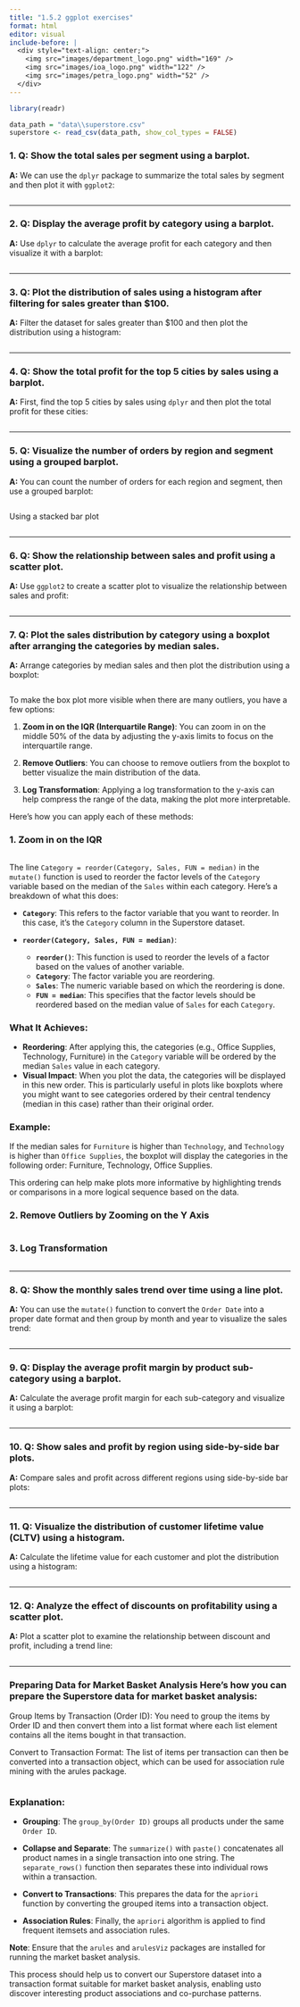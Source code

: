 ```yaml
---
title: "1.5.2 ggplot exercises"
format: html
editor: visual
include-before: |
  <div style="text-align: center;">
    <img src="images/department_logo.png" width="169" />
    <img src="images/ioa_logo.png" width="122" />
    <img src="images/petra_logo.png" width="52" />
  </div>
---
```


```r
library(readr)

data_path = "data\\superstore.csv"
superstore <- read_csv(data_path, show_col_types = FALSE)
```

### **1. Q: Show the total sales per segment using a barplot.**

**A:** We can use the `dplyr` package to summarize the total sales by segment and then plot it with `ggplot2`:

```r

```

------------------------------------------------------------------------

### **2. Q: Display the average profit by category using a barplot.**

**A:** Use `dplyr` to calculate the average profit for each category and then visualize it with a barplot:

```r

```

------------------------------------------------------------------------

### **3. Q: Plot the distribution of sales using a histogram after filtering for sales greater than \$100.**

**A:** Filter the dataset for sales greater than \$100 and then plot the distribution using a histogram:

```r

```

------------------------------------------------------------------------

### **4. Q: Show the total profit for the top 5 cities by sales using a barplot.**

**A:** First, find the top 5 cities by sales using `dplyr` and then plot the total profit for these cities:

```r

```

------------------------------------------------------------------------

### **5. Q: Visualize the number of orders by region and segment using a grouped barplot.**

**A:** You can count the number of orders for each region and segment, then use a grouped barplot:

```r

```

Using a stacked bar plot

```r

```

------------------------------------------------------------------------

### **6. Q: Show the relationship between sales and profit using a scatter plot.**

**A:** Use `ggplot2` to create a scatter plot to visualize the relationship between sales and profit:

```r

```

------------------------------------------------------------------------

### **7. Q: Plot the sales distribution by category using a boxplot after arranging the categories by median sales.**

**A:** Arrange categories by median sales and then plot the distribution using a boxplot:

```r

```

To make the box plot more visible when there are many outliers, you have a few options:

1.  **Zoom in on the IQR (Interquartile Range)**: You can zoom in on the middle 50% of the data by adjusting the y-axis limits to focus on the interquartile range.

2.  **Remove Outliers**: You can choose to remove outliers from the boxplot to better visualize the main distribution of the data.

3.  **Log Transformation**: Applying a log transformation to the y-axis can help compress the range of the data, making the plot more interpretable.

Here’s how you can apply each of these methods:

### 1. **Zoom in on the IQR**

```r

```

The line `Category = reorder(Category, Sales, FUN = median)` in the `mutate()` function is used to reorder the factor levels of the `Category` variable based on the median of the `Sales` within each category. Here's a breakdown of what this does:

-   **`Category`**: This refers to the factor variable that you want to reorder. In this case, it's the `Category` column in the Superstore dataset.

-   **`reorder(Category, Sales, FUN = median)`**:

    -   **`reorder()`**: This function is used to reorder the levels of a factor based on the values of another variable.
    -   **`Category`**: The factor variable you are reordering.
    -   **`Sales`**: The numeric variable based on which the reordering is done.
    -   **`FUN = median`**: This specifies that the factor levels should be reordered based on the median value of `Sales` for each `Category`.

### What It Achieves:

-   **Reordering**: After applying this, the categories (e.g., Office Supplies, Technology, Furniture) in the `Category` variable will be ordered by the median `Sales` value in each category.
-   **Visual Impact**: When you plot the data, the categories will be displayed in this new order. This is particularly useful in plots like boxplots where you might want to see categories ordered by their central tendency (median in this case) rather than their original order.

### Example:

If the median sales for `Furniture` is higher than `Technology`, and `Technology` is higher than `Office Supplies`, the boxplot will display the categories in the following order: Furniture, Technology, Office Supplies.

This ordering can help make plots more informative by highlighting trends or comparisons in a more logical sequence based on the data.

### 2. **Remove Outliers by Zooming on the Y Axis**

```r

```

### 3. **Log Transformation**

```r
 
```

------------------------------------------------------------------------

### **8. Q: Show the monthly sales trend over time using a line plot.**

**A:** You can use the `mutate()` function to convert the `Order Date` into a proper date format and then group by month and year to visualize the sales trend:

```r

```

------------------------------------------------------------------------

### **9. Q: Display the average profit margin by product sub-category using a barplot.**

**A:** Calculate the average profit margin for each sub-category and visualize it using a barplot:

```r

```

------------------------------------------------------------------------

### **10. Q: Show sales and profit by region using side-by-side bar plots.**

**A:** Compare sales and profit across different regions using side-by-side bar plots:

```r

```

------------------------------------------------------------------------

### **11. Q: Visualize the distribution of customer lifetime value (CLTV) using a histogram.**

**A:** Calculate the lifetime value for each customer and plot the distribution using a histogram:

```r

```

------------------------------------------------------------------------

### **12. Q: Analyze the effect of discounts on profitability using a scatter plot.**

**A:** Plot a scatter plot to examine the relationship between discount and profit, including a trend line:

```r

```

------------------------------------------------------------------------

### Preparing Data for Market Basket Analysis Here's how you can prepare the Superstore data for market basket analysis:

Group Items by Transaction (Order ID): You need to group the items by Order ID and then convert them into a list format where each list element contains all the items bought in that transaction.

Convert to Transaction Format: The list of items per transaction can then be converted into a transaction object, which can be used for association rule mining with the arules package.

```r

```

### Explanation:

-   **Grouping**: The `group_by(Order ID)` groups all products under the same `Order ID`.

-   **Collapse and Separate**: The `summarize()` with `paste()` concatenates all product names in a single transaction into one string. The `separate_rows()` function then separates these into individual rows within a transaction.

-   **Convert to Transactions**: This prepares the data for the `apriori` function by converting the grouped items into a transaction object.

-   **Association Rules**: Finally, the `apriori` algorithm is applied to find frequent itemsets and association rules.

**Note**: Ensure that the `arules` and `arulesViz` packages are installed for running the market basket analysis.

This process should help us to convert our Superstore dataset into a transaction format suitable for market basket analysis, enabling usto discover interesting product associations and co-purchase patterns.
